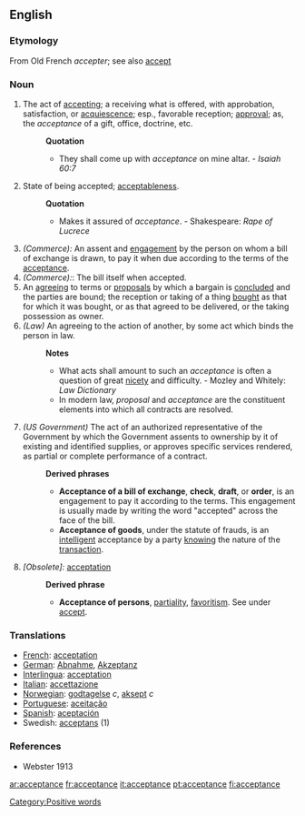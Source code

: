 ==English==
===Etymology===
From Old French ''accepter''; see also [[accept]]
===Noun===
#The act of [[accepting]]; a receiving what is offered, with approbation, satisfaction, or [[acquiescence]]; esp., favorable reception; [[approval]]; as, the ''acceptance'' of a gift, office, doctrine, etc.
#:'''Quotation'''
#:*They shall come up with ''acceptance'' on mine altar. - ''Isaiah 60:7'' 
#State of being accepted; [[acceptableness]].
#:'''Quotation'''
#:*Makes it assured of ''acceptance''. - Shakespeare: ''Rape of Lucrece''
#''(Commerce):'' An assent and [[engagement]] by the person on whom a bill of exchange is drawn, to pay it when due according to the terms of the [[acceptance]]. 
#''(Commerce):'': The bill itself when accepted.
#An [[agreeing]] to terms or [[proposals]] by which a bargain is [[concluded]] and the parties are bound; the reception or taking of a thing [[bought]] as that for which it was bought, or as that agreed to be delivered, or the taking possession as owner.
#''(Law)'' An agreeing to the action of another, by some act which binds the person in law.
#:'''Notes''' 
#:*What acts shall amount to such an ''acceptance'' is often a question of great [[nicety]] and difficulty. - Mozley and Whitely: ''Law Dictionary''
#:*In modern law, ''proposal'' and ''acceptance'' are the constituent elements into which all contracts are resolved.
#''(US Government)'' The act of an authorized representative of the Government by which the Government assents to ownership by it of existing and identified supplies, or approves specific services rendered, as partial or complete performance of a contract.
#:'''Derived phrases'''
#:*'''Acceptance of a bill of exchange''', '''check''', '''draft''', or '''order''', is an engagement to pay it according to the terms. This engagement is usually made by writing the word "accepted" across the face of the bill.
#:*'''Acceptance of goods''', under the statute of frauds, is an [[intelligent]] acceptance by a party [[knowing]] the nature of the [[transaction]].
#''[Obsolete]:'' [[acceptation]]
#:'''Derived phrase'''
#:*'''Acceptance of persons''', [[partiality]], [[favoritism]]. See under [[accept]].

===Translations===
*[[French]]: [[acceptation]]
*[[German]]: [[Abnahme]], [[Akzeptanz]]
*[[Interlingua]]: [[acceptation]]
*[[Italian]]: [[accettazione]]
*[[Norwegian]]: [[godtagelse]] ''c'', [[aksept]] ''c''
*[[Portuguese]]: [[aceitação]]
*[[Spanish]]: [[aceptación]]
*Swedish: [[acceptans]] (1)

===References===
*Webster 1913

[[Category:Positive words]]

[[ar:acceptance]]
[[fr:acceptance]]
[[it:acceptance]]
[[pt:acceptance]]
[[fi:acceptance]]